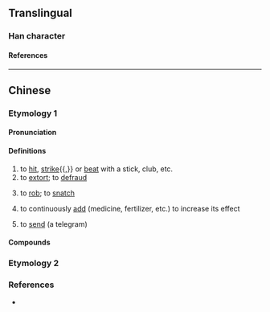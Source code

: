 {{also|扛}}
{{character info/new}}
==Translingual==

===Han character===
{{Han char|rn=64|rad=手|as=10|sn=13|four=51082|canj=QMBC|ids=⿰扌貢}}

====References====
{{Han ref|kx=0449.081|hdz=31928.100|uh=6443}}

----

==Chinese==

===Etymology 1===
{{zh-forms|s=𫼱}}

====Pronunciation====
{{zh-pron
|mn=kòng
|cat=v
}}

====Definitions====
{{zh-hanzi}} {{tlb|zh|Hokkien}}

# to [[hit]], [[strike]]{{,}} or [[beat]] with a stick, club, etc.
# to [[extort]]; to [[defraud]]
# {{lb|nan|Xiamen|Quanzhou|Taiwan}} to [[rob]]; to [[snatch]]
# {{lb|zh|Xiamen|Quanzhou}} to continuously [[add]] (medicine, fertilizer, etc.) to increase its effect{{attn|zh|needs better translation}}
# to [[send]] (a telegram)

====Compounds====
{{zh-der|強摃|摃龜|摃槌仔|摃槌|摃鐘|摃破|摃斷|摃倒|摃槌|摃尻川|摃手蹄仔}}

===Etymology 2===
{{zh-see|扛|v}}

===References===
* {{thcwd|9523}}